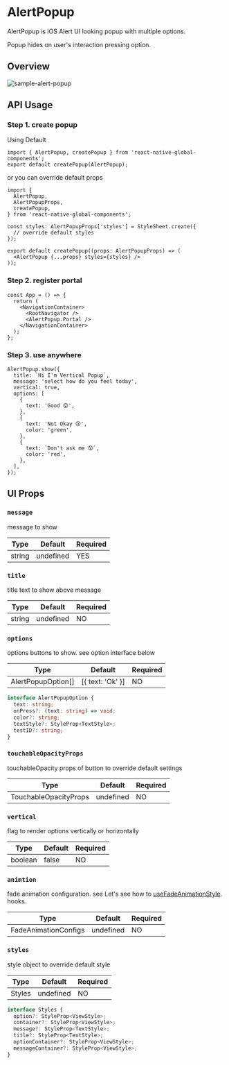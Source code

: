 
# AlertPopup

AlertPopup is iOS Alert UI looking popup with multiple options.

Popup hides on user's interaction pressing option.

## Overview

<div className="sample-gif">
  <img src={image} className="sample-gif-img" alt="sample-alert-popup" />
</div>

## API Usage

### Step 1. create popup

Using Default

```tsx title="AlertPopup.tsx"
import { AlertPopup, createPopup } from 'react-native-global-components';
export default createPopup(AlertPopup);
```

or you can override default props

```tsx title="AlertPopup.tsx"
import {
  AlertPopup,
  AlertPopupProps,
  createPopup,
} from 'react-native-global-components';

const styles: AlertPopupProps['styles'] = StyleSheet.create({
  // override default styles
});

export default createPopup((props: AlertPopupProps) => (
  <AlertPopup {...props} styles={styles} />
));
```

### Step 2. register portal

```tsx title="App.tsx"
const App = () => {
  return (
    <NavigationContainer>
      <RootNavigator />
      <AlertPopup.Portal />
    </NavigationContainer>
  );
};
```

### Step 3. use anywhere

```tsx
AlertPopup.show({
  title: `Hi I'm Vertical Popup`,
  message: 'select how do you feel today',
  vertical: true,
  options: [
    {
      text: 'Good 😝',
    },
    {
      text: 'Not Okay 😢',
      color: 'green',
    },
    {
      text: `Don't ask me 😡`,
      color: 'red',
    },
  ],
});
```

## UI Props

### `message`

message to show

| Type   | Default   | Required |
| ------ | --------- | -------- |
| string | undefined | YES      |

### `title`

title text to show above message

| Type   | Default   | Required |
| ------ | --------- | -------- |
| string | undefined | NO       |

### `options`

options buttons to show. see option interface below

| Type               | Default          | Required |
| ------------------ | ---------------- | -------- |
| AlertPopupOption[] | [{ text: 'Ok' }] | NO       |

```ts
interface AlertPopupOption {
  text: string;
  onPress?: (text: string) => void;
  color?: string;
  textStyle?: StyleProp<TextStyle>;
  testID?: string;
}
```

### `touchableOpacityProps`

touchableOpacity props of button to override default settings

| Type                  | Default   | Required |
| --------------------- | --------- | -------- |
| TouchableOpacityProps | undefined | NO       |

### `vertical`

flag to render options vertically or horizontally

| Type    | Default | Required |
| ------- | ------- | -------- |
| boolean | false   | NO       |

### `animtion`

fade animation configuration. see Let's see how to [useFadeAnimationStyle](/docs/hooks/useFadeAnimation). hooks.

| Type                 | Default   | Required |
| -------------------- | --------- | -------- |
| FadeAnimationConfigs | undefined | NO       |

### `styles`

style object to override default style

| Type   | Default   | Required |
| ------ | --------- | -------- |
| Styles | undefined | NO       |

```ts
interface Styles {
  option?: StyleProp<ViewStyle>;
  container?: StyleProp<ViewStyle>;
  message?: StyleProp<TextStyle>;
  title?: StyleProp<TextStyle>;
  optionContainer?: StyleProp<ViewStyle>;
  messageContainer?: StyleProp<ViewStyle>;
}
```
